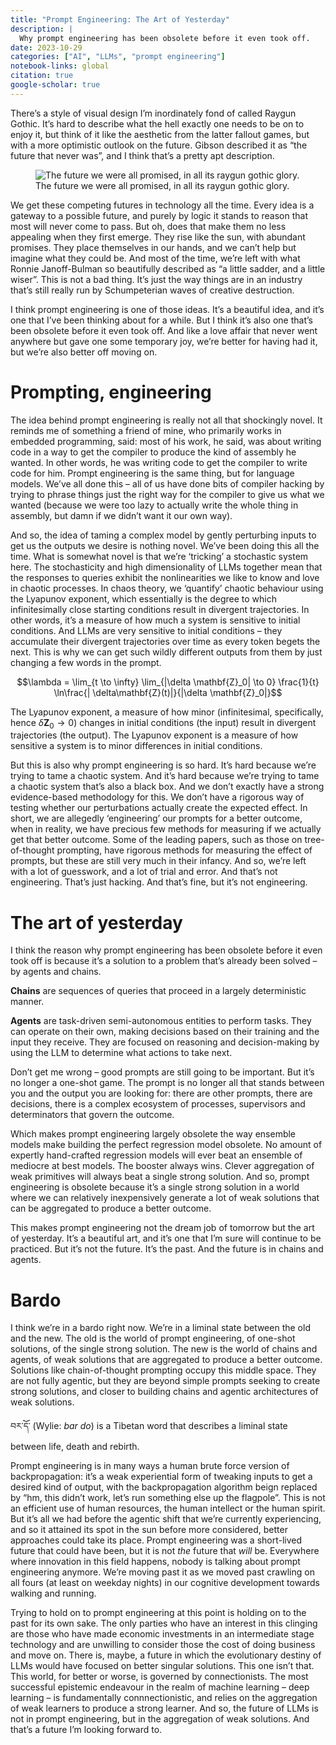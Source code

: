 ```yaml
---
title: "Prompt Engineering: The Art of Yesterday"
description: |
  Why prompt engineering has been obsolete before it even took off.
date: 2023-10-29
categories: ["AI", "LLMs", "prompt engineering"]
notebook-links: global
citation: true
google-scholar: true
---
```


There's a style of visual design I'm inordinately fond of called Raygun Gothic. It's hard to describe what the hell exactly one needs to be on to enjoy it, but think of it like the aesthetic from the latter fallout games, but with a more optimistic outlook on the future. Gibson described it as "the future that never was", and I think that's a pretty apt description.

::: {.column-margin}
![The future we were all promised, in all its raygun gothic glory.](03880260005fa86e78ddb88e645bfcef.jpg)
:::

We get these competing futures in technology all the time. Every idea is a gateway to a possible future, and purely by logic it stands to reason that most will never come to pass. But oh, does that make them no less appealing when they first emerge. They rise like the sun, with abundant promises. They place themselves in our hands, and we can't help but imagine what they could be. And most of the time, we're left with what Ronnie Janoff-Bulman so beautifully described as "a little sadder, and a little wiser". This is not a bad thing. It's just the way things are in an industry that's still really run by Schumpeterian waves of creative destruction.

I think prompt engineering is one of those ideas. It's a beautiful idea, and it's one that I've been thinking about for a while. But I think it's also one that's been obsolete before it even took off. And like a love affair that never went anywhere but gave one some temporary joy, we're better for having had it, but we're also better off moving on.


# Prompting, engineering

The idea behind prompt engineering is really not all that shockingly novel. It reminds me of something a friend of mine, who primarily works in embedded programming, said: most of his work, he said, was about writing code in a way to get the compiler to produce the kind of assembly he wanted. In other words, he was writing code to get the compiler to write code for him. Prompt engineering is the same thing, but for language models. We've all done this – all of us have done bits of compiler hacking by trying to phrase things just the right way for the compiler to give us what we wanted (because we were too lazy to actually write the whole thing in assembly, but damn if we didn't want it our own way).

And so, the idea of taming a complex model by gently perturbing inputs to get us the outputs we desire is nothing novel. We've been doing this all the time. What is somewhat novel is that we're 'tricking' a stochastic system here. The stochasticity and high dimensionality of LLMs together mean that the responses to queries exhibit the nonlinearities we like to know and love in chaotic processes. In chaos theory, we 'quantify' chaotic behaviour using the Lyapunov exponent, which essentially is the degree to which infinitesimally close starting conditions result in divergent trajectories. In other words, it's a measure of how much a system is sensitive to initial conditions. And LLMs are very sensitive to initial conditions -- they accumulate their divergent trajectories over time as every token begets the next. This is why we can get such wildly different outputs from them by just changing a few words in the prompt.

::: {.column-margin}
$$\lambda = \lim_{t \to \infty} \lim_{|\delta \mathbf{Z}_0| \to 0}
\frac{1}{t} \ln\frac{| \delta\mathbf{Z}(t)|}{|\delta \mathbf{Z}_0|}$$

The Lyapunov exponent, a measure of how minor (infinitesimal, specifically, hence $\delta \mathbf{Z}_0 \to 0$) changes in initial conditions (the input) result in divergent trajectories (the output). The Lyapunov exponent is a measure of how sensitive a system is to minor differences in initial conditions.
:::

But this is also why prompt engineering is so hard. It's hard because we're trying to tame a chaotic system. And it's hard because we're trying to tame a chaotic system that's also a black box. And we don't exactly have a strong evidence-based methodology for this. We don't have a rigorous way of testing whether our perturbations actually create the expected effect. In short, we are allegedly 'engineering' our prompts for a better outcome, when in reality, we  have precious few methods for measuring if we actually get that better outcome. Some of the leading papers, such as those on tree-of-thought prompting, have rigorous methods for measuring the effect of prompts, but these are still very much in their infancy. And so, we're left with a lot of guesswork, and a lot of trial and error. And that's not engineering. That's just hacking. And that's fine, but it's not engineering.


# The art of yesterday

I think the reason why prompt engineering has been obsolete before it even took off is because it's a solution to a problem that's already been solved -- by agents and chains. 

::: {.column-margin}
**Chains** are sequences of queries that proceed in a largely deterministic manner.

**Agents** are task-driven semi-autonomous entities to perform tasks. They can operate on their own, making decisions based on their training and the input they receive. They are focused on reasoning and decision-making by using the LLM to determine what actions to take next.
:::

Don't get me wrong -- good prompts are still going to be important. But it's no longer a one-shot game. The prompt is no longer all that stands between you and the output you are looking for: there are other prompts, there are decisions, there is a complex ecosystem of processes, supervisors and determinators that govern the outcome.

Which makes prompt engineering largely obsolete the way ensemble models make building the perfect regression model obsolete. No amount of expertly hand-crafted regression models will ever beat an ensemble of mediocre at best models. The booster always wins. Clever aggregation of weak primitives will always beat a single strong solution. And so, prompt engineering is obsolete because it's a single strong solution in a world where we can relatively inexpensively generate a lot of weak solutions that can be aggregated to produce a better outcome.

This makes prompt engineering not the dream job of tomorrow but the art of yesterday. It's a beautiful art, and it's one that I'm sure will continue to be practiced. But it's not the future. It's the past. And the future is in chains and agents.


# Bardo

I think we're in a bardo right now. We're in a liminal state between the old and the new. The old is the world of prompt engineering, of one-shot solutions, of the single strong solution. The new is the world of chains and agents, of weak solutions that are aggregated to produce a better outcome. Solutions like chain-of-thought prompting occupy this middle space. They are not fully agentic, but they are beyond simple prompts seeking to create strong solutions, and closer to building chains and agentic architectures of weak solutions.

::: {.column-margin}
བར་དོ་ (Wylie: _bar do_) is a Tibetan word that describes a liminal state between life, death and rebirth.
:::

Prompt engineering is in many ways a human brute force version of backpropagation: it's a weak experiential form of tweaking inputs to get a desired kind of output, with the backpropagation algorithm beign replaced by "hm, this didn't work, let's run something else up the flagpole". This is not an efficient use of human resources, the human intellect or the human spirit. But it's all we had before the agentic shift that we're currently experiencing, and so it attained its spot in the sun before more considered, better approaches could take its place. Prompt engineering was a short-lived future that could have been, but it is not _the_ future that _will_ be. Everywhere where innovation in this field happens, nobody is talking about prompt engineering anymore. We're moving past it as we moved past crawling on all fours (at least on weekday nights) in our cognitive development towards walking and running. 

Trying to hold on to prompt engineering at this point is holding on to the past for its own sake. The only parties who have an interest in this clinging are those who have made economic investments in an intermediate stage technology and are unwilling to consider those the cost of doing business and move on. There is, maybe, a future in which the evolutionary destiny of LLMs would have focused on better singular solutions. This one isn't that. This world, for better or worse, is governed by connectionists. The most successful epistemic endeavour in the realm of machine learning -- deep learning -- is fundamentally connnectionistic, and relies on the aggregation of weak learners to produce a strong learner. And so, the future of LLMs is not in prompt engineering, but in the aggregation of weak solutions. And that's a future I'm looking forward to.
